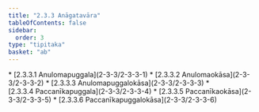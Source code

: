 ```yaml
---
title: "2.3.3 Anāgatavāra"
tableOfContents: false
sidebar:
  order: 3
type: "tipitaka"
basket: "ab"
---
```



<DynamicBreadcrumb />



<TableOfContents>
* [2.3.3.1 Anulomapuggala](2-3-3/2-3-3-1)
* [2.3.3.2 Anulomaokāsa](2-3-3/2-3-3-2)
* [2.3.3.3 Anulomapuggalokāsa](2-3-3/2-3-3-3)
* [2.3.3.4 Paccanīkapuggala](2-3-3/2-3-3-4)
* [2.3.3.5 Paccanīkaokāsa](2-3-3/2-3-3-5)
* [2.3.3.6 Paccanīkapuggalokāsa](2-3-3/2-3-3-6)
</TableOfContents>